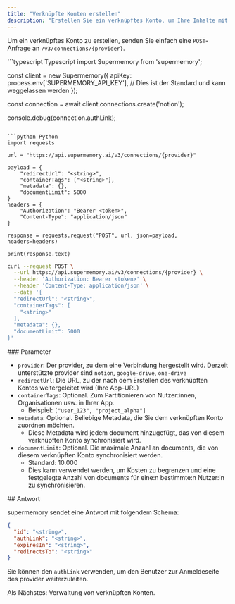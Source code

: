 ```yaml
---
title: "Verknüpfte Konten erstellen"
description: "Erstellen Sie ein verknüpftes Konto, um Ihre Inhalte mit Supermemory zu synchronisieren"
---
```


Um ein verknüpftes Konto zu erstellen, senden Sie einfach eine `POST`-Anfrage an `/v3/connections/{provider}`.

<CodeGroup>
```typescript Typescript
import Supermemory from 'supermemory';

const client = new Supermemory({
  apiKey: process.env['SUPERMEMORY_API_KEY'], // Dies ist der Standard und kann weggelassen werden
});

const connection = await client.connections.create('notion');

console.debug(connection.authLink);
```

```python Python
import requests

url = "https://api.supermemory.ai/v3/connections/{provider}"

payload = {
    "redirectUrl": "<string>",
    "containerTags": ["<string>"],
    "metadata": {},
    "documentLimit": 5000
}
headers = {
    "Authorization": "Bearer <token>",
    "Content-Type": "application/json"
}

response = requests.request("POST", url, json=payload, headers=headers)

print(response.text)
```

```bash cURL
curl --request POST \
  --url https://api.supermemory.ai/v3/connections/{provider} \
  --header 'Authorization: Bearer <token>' \
  --header 'Content-Type: application/json' \
  --data '{
  "redirectUrl": "<string>",
  "containerTags": [
    "<string>"
  ],
  "metadata": {},
  "documentLimit": 5000
}'
```
</CodeGroup>

<div id="parameters">
  ### Parameter
</div>

- `provider`: Der provider, zu dem eine Verbindung hergestellt wird. Derzeit unterstützte provider sind `notion`, `google-drive`, `one-drive`
- `redirectUrl`: Die URL, zu der nach dem Erstellen des verknüpften Kontos weitergeleitet wird (Ihre App-URL)
- `containerTags`: Optional. Zum Partitionieren von Nutzer:innen, Organisationen usw. in Ihrer App.
    - Beispiel: `["user_123", "project_alpha"]`
- `metadata`: Optional. Beliebige Metadata, die Sie dem verknüpften Konto zuordnen möchten.
    - Diese Metadata wird jedem document hinzugefügt, das von diesem verknüpften Konto synchronisiert wird.
- `documentLimit`: Optional. Die maximale Anzahl an documents, die von diesem verknüpften Konto synchronisiert werden.
    - Standard: 10.000
    - Dies kann verwendet werden, um Kosten zu begrenzen und eine festgelegte Anzahl von documents für eine:n bestimmte:n Nutzer:in zu synchronisieren.

<div id="response">
  ## Antwort
</div>

supermemory sendet eine Antwort mit folgendem Schema:

```json
{
  "id": "<string>",
  "authLink": "<string>",
  "expiresIn": "<string>",
  "redirectsTo": "<string>"
}
```

Sie können den `authLink` verwenden, um den Benutzer zur Anmeldeseite des provider weiterzuleiten.

Als Nächstes: Verwaltung von verknüpften Konten.

